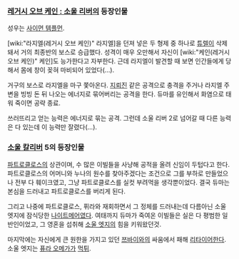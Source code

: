 === [[레거시 오브 케인 : 소울 리버]]의 등장인물 ===
성우는 [[사이먼 템플먼]].

[wiki:"라지엘(레거시 오브 케인)" 라지엘]을 던져 넣은 두 형제 중 하나로 [[튜렐]]이 삭제돼서 거의 최종반의 보스로 승급했다. 성격이 매우 오만해서 자신이 [wiki:"케인(레거시 오브 케인)" 케인]도 능가한다고 자부한다. 근데 라지엘이 발견할 때 보면 인간들에게 당해서 몸에 창이 꽂혀 마비되어 있었다(…).

거구의 보스로 라지엘을 마구 쫓아온다. [[지뢰진]] 같은 공격으로 충격을 주거나 라지엘 주변을 빙빙 돈 뒤 나오는 에너지로 묶어버리는 공격을 한다. 듀마를 유인해서 화염으로 태워 죽이면 공략 종료.

쓰러뜨리고 얻는 능력은 에너지로 묶는 공격. 그런데 소울 리버 2로 넘어갈 때 다른 능력은 다 있는데 이 능력만 잘렸다(…).

=== [[소울 칼리버]] 5의 등장인물 ===
[[파트로클로스]]의 상관이며, 수 많은 이빌들을 사냥해 공적을 올려 신임이 두텁다고 한다. 파트로클로스의 어머니와 누나의 원수를 찾아주겠다는 조건으로 그를 부하로 만들었으나 전부 다 훼이크였고, 그냥 파트로클로스를 실컷 부려먹을 생각뿐이었다. 결국 듀마는 본심을 드러내고 파트로클로스를 버리게 된다.

그리고 나중에 파트로클로스, 퓌라와 재회하면서 그 정체를 드러내는데 다름아닌 소울 엣지에 잠식당한 [[나이트메어]]였다. 여태까지 듀마가 죽여온 이빌들은 실은 다 평범한 일반인이었고, 그 영혼을 섭취해 [[소울 엣지]]의 힘을 키워왔던것.

마지막에는 자신에게 큰 원한을 가지고 있던 [[쯔바이]]와의 싸움에서 패해 [[리타이어]]한다. 소울 엣지는 [[퓨라 오메가]]가 [[먹튀]].
